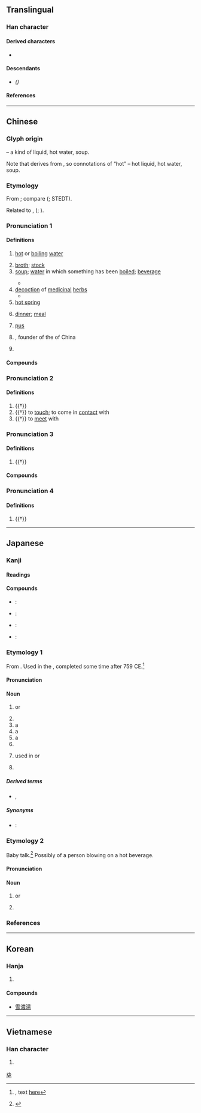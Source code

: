 {{also|汤}}
{{character info/new}}
==Translingual==

===Han character===
{{Han char|rn=85|rad=水|as=09|sn=12|four=36127|canj=EAMH|ids=⿰氵昜}}

====Derived characters====
* {{l|mul|[[簜]], [[蕩]]([[荡]]), [[𡼍]], [[𡾕]], [[𡑑]], [[𡢈]], [[𢡂]], [[𢴳]], [[𪳷]]([[𬂱]]), [[燙]]([[烫]]), [[璗]]([[𬍡]]), [[盪]], [[𧑘]], [[𮣋]], [[𠎯]], [[鐋]]([[铴]])}}

====Descendants====
* {{l|mul|[[汤]]}} ''({{w|Simplified Chinese}})''

====References====
{{Han ref|kx=0638.160|dkj=17874|dj=1045.080|hdz=31674.030|uh=6E6F}}

----

==Chinese==
{{zh-forms|s=汤}}

===Glyph origin===
{{Han etym}}
{{Han compound|水|alt1=氵|昜|c1=s|c2=p|t1=water|ls=psc}} – a kind of liquid, hot water, soup.

Note that {{lang|zh|昜}} derives from {{zh-l|*日|sun}}, so connotations of “hot” – hot liquid, hot water, soup.

===Etymology===
From {{inh|zh|sit-pro|*r-la(w)ŋ||steam; hot (liquid)}}; compare {{cog|bo|རླངས||steam, vapour; steamy}} ({{zh-ref|Bodman, 1980}}; STEDT).

Related to {{och-l|盪|basin for holding hot water for washing; wash basin}}, {{och-l|煬|to heat; to roast}} ({{zh-ref|Wang, 1982}}; {{zh-ref|Schuessler, 2007}}).

===Pronunciation 1===
{{zh-pron
|m=tāng,er=y
|m-s=tan1
|c=tong1
|c-t=
|g=
|h=pfs=thông
|j=
|mb=
|md=tŏng
|mn=thng/thong
|mn_note=thng - vernacular; thong - literary
|mn-t=teng1
|w=1thaan
|x=
|mc=2
|oc=2+3,1
|cat=n,pn
}}

====Definitions====
{{zh-hanzi}}

# {{lb|zh|literary|or|regional}} [[hot]] or [[boiling]] [[water]]
# [[broth]]; [[stock]]
# [[soup]]; [[water]] in which something has been [[boiled]]; [[beverage]]
#: {{zh-x|薑湯|ginger '''tea'''}}
#: {{zh-x|我們 晚餐 喝 湯。|We will have '''soup''' for dinner.}}
#* {{zh-x|元宵 用 水 煮，隨 湯 一起 吃。|Sweet dumplings are boiled and served in hot water.}}
# [[decoction]] of [[medicinal]] [[herb]]s
#* {{zh-x|白 虎 湯|White Tiger Decoction}}
# [[hot spring]]
# {{lb|zh|dialectal Mandarin}} [[dinner]]; [[meal]]
#: {{zh-x|喝 '''湯兒{r}'''|to have a '''meal''' [Central Mandarin]}}
# {{lb|zh|Min Nan}} [[pus]]
# {{w|Tang of Shang}}, founder of the {{w|Shang Dynasty}} of China
# {{surname|lang=zh}}

====Compounds====
{{zh-der|一個碗內兩張匙，不是湯著就抹著|一混湯子|一湯|一道湯|三湯兩割|上湯|二缸湯|二陳湯|以湯止沸|以湯沃沸|以湯沃雪|剩湯臘水兒|十全大補湯|參湯|味噌湯|和合湯|商湯|喝湯|嘗湯戲|四神湯|固若金湯|圓仔湯|如湯沃雪|如湯潑雪|如湯澆雪|如湯灌雪|如蹈湯火|孟婆湯|就湯下麵|履湯蹈火|張湯|成湯|拉片兒湯|探湯|揚湯止沸|揚湯止沸，不如去薪|換湯不換藥|握炭流湯|搓圓仔湯|搓湯圓|搓熟的湯團|擔湯擔水|擔湯運水|攢湯|斧鉞湯鑊|杯湯|梅湯|殘湯剩飯|殷湯|汆丸子湯|汆湯|池湯|沸湯|泡湯|清湯|清湯寡水|清湯掛麵|湯劑|湯包|湯匙|湯圓|湯姆歷險記|湯姆生|湯婆子|湯恩比|湯武|湯武革命|湯水|湯池|湯池鐵城|湯沐|湯沐邑|湯泉|湯液|湯湯水水|湯澆雪|湯火|湯燒火熱|湯瓶|湯盤|湯糰|湯網|湯罐|湯羊|湯腳|湯屋|湯著|湯藥|湯裡來，水裡去|湯鍋|湯鑊|湯頭|湯顯祖|湯風|湯風冒雪|湯飯|湯餅|湯餅會|湯麵|湯鼎|溫湯|濃湯|灌迷湯|灌黃湯|灑湯|火山湯海|肉湯|煎湯|片兒湯|片兒湯話|狗探湯|生化湯|疙瘩湯|白湯|百沸湯|皮笊籬，不漏湯|盆湯|瞎子吃湯圓|石城湯池|空心湯圓|空心湯糰|粉湯|粉湯包子|續命湯|羅宋湯|羹湯|老湯|般若湯|茶湯|茶湯會|落湯螃蟹|落湯雞|葷湯臘水|薑湯|蘭湯|赴湯投火|赴湯跳火|赴湯蹈火|赴蹈湯火|蹈赴湯火|軟口湯|迷魂湯|酸梅湯|酸辣湯|金城湯池|金湯|金湯匙|雜燴湯|面湯|頭腦湯|香湯|馬虎湯|高湯|鬧米湯|鴆湯|麵湯|黃湯|黃湯辣水|點湯|湯遜湖}}

===Pronunciation 2===
{{zh-pron
|m=tàng,tāng
|m-s=tan1
|c=tong3
|md=táung
|dial=n
|mc=3
|oc=n,2
|cat=v
}}

====Definitions====
{{zh-hanzi}}

# {{†}} {{zh-original|燙|to [[warm]]; to [[bathe]] or [[rinse]] in hot water}}
# {{†}} to [[touch]]; to come in [[contact]] with
# {{†}} to [[meet]] with

===Pronunciation 3===
{{zh-pron
|m=shāng
|c=soeng1
|md=siŏng
|dial=n
|mc=1
|oc=1,3
|cat=a
}}

====Definitions====
{{zh-hanzi}}

# {{†}} {{zh-only|湯湯|[[torrential]]}}

====Compounds====
{{zh-der|fold=1|湯湯|浩浩湯湯}}

===Pronunciation 4===
{{zh-pron
|m=yáng
|c=joeng4
|dial=n
|cat=v
}}

====Definitions====
{{zh-hanzi}}

# {{†}} {{zh-alt-form|暘}} {{zh-only|暘谷}}

{{zh-cat|Beginning}}

----

==Japanese==

===Kanji===
{{ja-kanji|grade=3|rs=水09}}

====Readings====
{{ja-readings
|goon=とう<たう, しょう<しやう
|kanon=とう<たう, しょう<しやう
|toon=たん
|on=よう<やう
|kun=ゆ-
}}

====Compounds====
{{der-top|Compounds}}
* {{ja-r|桜湯|さくら ゆ}}: {{l|en|sakura}} {{l|en|tea}}
* {{ja-r|銭湯|せんとう}}: {{l|en|bathhouse}}
* {{ja-r|茶の湯|ちゃのゆ}}: {{l|en|tea ceremony}}
* {{ja-r|秘湯|ひとう}}: {{l|en|secret}} {{l|en|hot spring}}
{{der-bottom}}

===Etymology 1===
{{ja-kanjitab|ゆ|yomi=k}}

From {{inh|ja|ojp|sort=ゆ|-}}.  Used in the ''{{w|Man'yōshū}}'', completed some time after 759 CE.<ref>{{RQ:Manyoshu|16|3824}}, text [http://jti.lib.virginia.edu/japanese/manyoshu/Man16Yo.html#3824 here]</ref>

====Pronunciation====
{{ja-pron|yomi=k|ゆ|acc=1|acc_ref=DJR}}

====Noun====
{{ja-noun|ゆ}}

# {{l|en|warm}} or {{l|en|hot}} {{l|en|water}}
# {{l|en|bathwater}}
# a {{l|en|hot spring}}
# a {{l|en|medicinal}} {{l|en|bath}}
# a {{l|en|medicinal}} {{l|en|decoction}}
# {{l|en|bilgewater}}
# {{l|en|molten}} {{l|en|metal}} used in {{l|en|casting}} or {{l|en|founding}}
# {{l|en|urine}}

=====Derived terms=====
* {{ja-r|尿|ゆばり}}, {{ja-r|尿|ゆまり}}

=====Synonyms=====
* {{sense|medicinal decoction}} {{ja-r|茶|ちゃ}}: {{l|en|tea}}

===Etymology 2===
Baby talk.<ref name="KDJ">{{R:Kokugo Dai Jiten}}</ref> Possibly {{l|en|onomatopoeic}} of a person blowing on a hot beverage.

====Pronunciation====
{{ja-pron|yomi=k|ぶう}}

====Noun====
{{ja-noun|ぶう}}

# {{lb|ja|childish|archaic|sort=ふう'}} {{l|en|warm}} or {{l|en|hot}} {{l|en|water}}
# {{lb|ja|childish|archaic|sort=ふう'}} {{l|en|tea}}

===References===
<references/>

[[Category:Japanese basic words|ゆ]]

----

==Korean==

===Hanja===
{{ko-hanja|hangeul=[[탕]], [[상]]|eumhun=|rv=tang, sang|mr=t'ang, sang|y=thang, sang}}

# {{defn|lang=ko|sort=水09}}

====Compounds====
* [[雪濃湯]]

----

==Vietnamese==

===Han character===
{{vi-hantu|thang|rs=水09}}

# {{defn|lang=vi|sort=水09}}